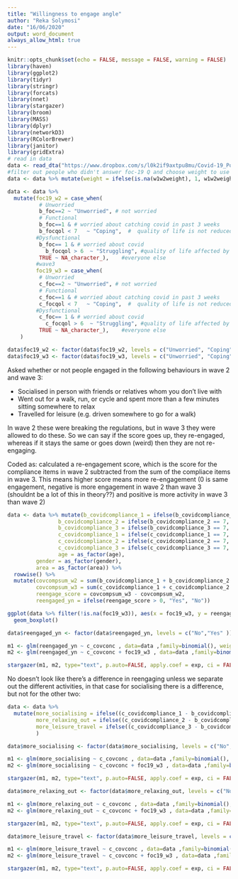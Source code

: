 ```yaml
---
title: "Willingness to engage angle"
author: "Reka Solymosi"
date: "16/06/2020"
output: word_document
always_allow_html: true
---
```


```r
knitr::opts_chunk$set(echo = FALSE, message = FALSE, warning = FALSE)
library(haven)
library(ggplot2)
library(tidyr)
library(stringr)
library(forcats)
library(nnet)
library(stargazer)
library(broom)
library(MASS)
library(dplyr)
library(networkD3)
library(RColorBrewer)
library(janitor)
library(gridExtra)
# read in data
data <- read_dta("https://www.dropbox.com/s/l0k2if9axtpu8mu/Covid-19_Police_Study_Longitudinal_W1-W3.dta?dl=1")
#filter out people who didn't answer foc-19 Q and choose weight to use throughout
data <- data %>% mutate(weight = ifelse(is.na(w1w2weight), 1, w1w2weight))

data <- data %>% 
  mutate(foc19_w2 = case_when(
          # Unworried
          b_foc==2 ~ "Unworried", # not worried
          # Functional
          b_foc==1 & # worried about catching covid in past 3 weeks
          b_focqol < 7   ~ "Coping",  #  quality of life is not reduced by worry
         #Dysfunctional
          b_foc== 1 & # worried about covid
            b_focqol > 6  ~ "Struggling", #quality of life affected by worry
          TRUE ~ NA_character_),    #everyone else 
         #wave3
         foc19_w3 = case_when(
          # Unworried
          c_foc==2 ~ "Unworried", # not worried
          # Functional
          c_foc==1 & # worried about catching covid in past 3 weeks
          c_focqol < 7   ~ "Coping",  #  quality of life is not reduced by worry
         #Dysfunctional
          c_foc== 1 & # worried about covid
            c_focqol > 6  ~ "Struggling", #quality of life affected by worry
          TRUE ~ NA_character_),    #everyone else 
    ) 

data$foc19_w2 <- factor(data$foc19_w2, levels = c("Unworried", "Coping","Struggling" ))
data$foc19_w3 <- factor(data$foc19_w3, levels = c("Unworried", "Coping","Struggling" ))


```


Asked whether or not people engaged in the following behaviours in wave 2 and wave 3: 

- Socialised in person with friends or relatives whom you don't live with 
- Went out for a walk, run, or cycle and spent more than a few minutes sitting somewhere to relax 
- Travelled for leisure (e.g. driven somewhere to go for a walk) 

In wave 2 these were breaking the regulations, but in wave 3 they were allowed to do these. So we can say if the score goes up, they re-engaged, whereas if it stays the same or goes down (weird) then they are not re-engaging. 

Coded as: calculated a re-engagement score, which is the score for the compliance items in wave 2 subtracted from the sum of the compliace items in wave 3. This means higher score means more re-engagement (0 is same engagement, negative is more engagement in wave 2 than wave 3 (shouldnt be a lot of this in theory??) and positive is more activity in wave 3 than wave 2)


```r

data <- data %>% mutate(b_covidcompliance_1 = ifelse(b_covidcompliance_1 == 7, NA, b_covidcompliance_1), 
                b_covidcompliance_2 = ifelse(b_covidcompliance_2 == 7, NA, b_covidcompliance_2), 
                b_covidcompliance_3 = ifelse(b_covidcompliance_3 == 7, NA, b_covidcompliance_3),
                c_covidcompliance_1 = ifelse(c_covidcompliance_1 == 7, NA, c_covidcompliance_1), 
                c_covidcompliance_2 = ifelse(c_covidcompliance_2 == 7, NA, c_covidcompliance_2), 
                c_covidcompliance_3 = ifelse(c_covidcompliance_3 == 7, NA, c_covidcompliance_3),
                age = as_factor(age), 
         gender = as_factor(gender), 
         area = as_factor(area)) %>% 
  rowwise() %>% 
  mutate(covcompsum_w2 = sum(b_covidcompliance_1 + b_covidcompliance_2 + b_covidcompliance_3, na.rm = TRUE), 
         covcompsum_w3 = sum(c_covidcompliance_1 + c_covidcompliance_2 + c_covidcompliance_3, na.rm = TRUE), 
         reengage_score = covcompsum_w3 - covcompsum_w2, 
         reengaged_yn = ifelse(reengage_score > 0, "Yes", "No"))  


```


```r

ggplot(data %>% filter(!is.na(foc19_w3)), aes(x = foc19_w3, y = reengage_score, group = foc19_w3)) + 
  geom_boxplot()


```



```r

data$reengaged_yn <- factor(data$reengaged_yn, levels = c("No","Yes" ))

m1 <- glm(reengaged_yn ~ c_covconc , data=data ,family=binomial(), weights = weight)
m2 <- glm(reengaged_yn ~ c_covconc + foc19_w3 , data=data ,family=binomial(), weights = weight)

stargazer(m1, m2, type="text", p.auto=FALSE, apply.coef = exp, ci = FALSE)


```


No doesn't look like there's a difference in reengaging unless  we separate out the different activities, in that case for socialising there is a difference, but not for the other two: 


```r


data <- data %>% 
  mutate(more_socialising = ifelse((c_covidcompliance_1 - b_covidcompliance_1) > 0, "Yes", "No"),
         more_relaxing_out = ifelse((c_covidcompliance_2 - b_covidcompliance_2) > 0, "Yes", "No"),
         more_leisure_travel = ifelse((c_covidcompliance_3 - b_covidcompliance_3) > 0, "Yes", "No")
         )


```




```r

data$more_socialising <- factor(data$more_socialising, levels = c("No","Yes" ))

m1 <- glm(more_socialising ~ c_covconc , data=data ,family=binomial(), weights = weight)
m2 <- glm(more_socialising ~ c_covconc + foc19_w3 , data=data ,family=binomial(), weights = weight)

stargazer(m1, m2, type="text", p.auto=FALSE, apply.coef = exp, ci = FALSE)


```




```r

data$more_relaxing_out <- factor(data$more_relaxing_out, levels = c("No","Yes" ))

m1 <- glm(more_relaxing_out ~ c_covconc , data=data ,family=binomial(), weights = weight)
m2 <- glm(more_relaxing_out ~ c_covconc + foc19_w3 , data=data ,family=binomial(), weights = weight)

stargazer(m1, m2, type="text", p.auto=FALSE, apply.coef = exp, ci = FALSE)


```




```r

data$more_leisure_travel <- factor(data$more_leisure_travel, levels = c("No","Yes" ))

m1 <- glm(more_leisure_travel ~ c_covconc , data=data ,family=binomial(), weights = weight)
m2 <- glm(more_leisure_travel ~ c_covconc + foc19_w3 , data=data ,family=binomial(), weights = weight)

stargazer(m1, m2, type="text", p.auto=FALSE, apply.coef = exp, ci = FALSE)


```

